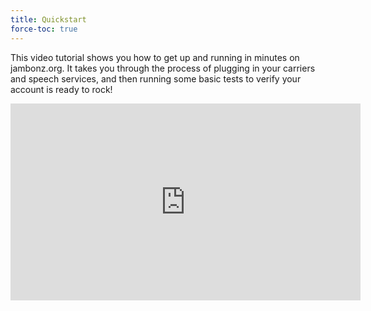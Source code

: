 ```yaml
---
title: Quickstart
force-toc: true
--- 
```


This video tutorial shows you how to get up and running in minutes on jambonz.org.  It takes you through the process of plugging in your carriers and speech services, and then running some basic tests to verify your account is ready to rock!

<div class="video-wrap">
  <iframe width="560" height="315" src="https://www.youtube.com/embed/BVOwpxIKOso" title="YouTube video player" frameborder="0" allow="accelerometer; autoplay; clipboard-write; encrypted-media; gyroscope; picture-in-picture" allowfullscreen></iframe>
</div>


